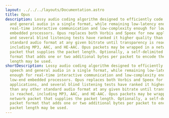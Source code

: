 ---
layout: ../../../layouts/Documentation.astro
title: Opus
description: Lossy audio coding algorithm designed to efficiently code speech
  and general audio in a single format, while remaining low-latency enough for
  real-time interactive communication and low-complexity enough for low-end
  embedded processors. Opus replaces both Vorbis and Speex for new applications,
  and several blind listening tests have ranked it higher quality than any other
  standard audio format at any given bitrate until transparency is reached,
  including MP3, AAC, and HE-AAC. Opus packets may be wrapped in a network
  packet that supplies the packet length. Optionally, a self-delimited packet
  format that adds one or two additional bytes per packet to encode the packet
  length may be used.
shortDescription: Lossy audio coding algorithm designed to efficiently code
  speech and general audio in a single format, while remaining low-latency
  enough for real-time interactive communication and low-complexity enough for
  low-end embedded processors. Opus replaces both Vorbis and Speex for new
  applications, and several blind listening tests have ranked it higher quality
  than any other standard audio format at any given bitrate until transparency
  is reached, including MP3, AAC, and HE-AAC. Opus packets may be wrapped in a
  network packet that supplies the packet length. Optionally, a self-delimited
  packet format that adds one or two additional bytes per packet to encode the
  packet length may be used.
---
